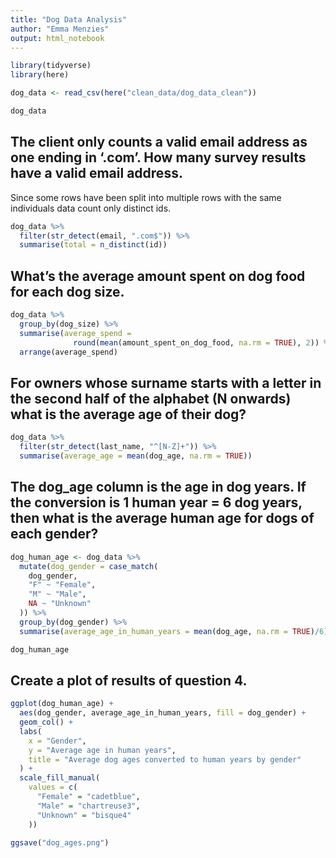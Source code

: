 ```yaml
---
title: "Dog Data Analysis"
author: "Emma Menzies"
output: html_notebook
---
```


```r
library(tidyverse)
library(here)

dog_data <- read_csv(here("clean_data/dog_data_clean"))
```

```r
dog_data
```

## The client only counts a valid email address as one ending in ‘.com’. How many survey results have a valid email address.
Since some rows have been split into multiple rows with the same individuals data count only distinct ids.
```r
dog_data %>% 
  filter(str_detect(email, ".com$")) %>% 
  summarise(total = n_distinct(id))
```

## What’s the average amount spent on dog food for each dog size.
```r
dog_data %>% 
  group_by(dog_size) %>% 
  summarise(average_spend =
              round(mean(amount_spent_on_dog_food, na.rm = TRUE), 2)) %>% 
  arrange(average_spend)
```


## For owners whose surname starts with a letter in the second half of the alphabet (N onwards) what is the average age of their dog?
```r
dog_data %>% 
  filter(str_detect(last_name, "^[N-Z]+")) %>% 
  summarise(average_age = mean(dog_age, na.rm = TRUE))
```

## The dog_age column is the age in dog years. If the conversion is 1 human year = 6 dog years, then what is the average human age for dogs of each gender?
```r
dog_human_age <- dog_data %>% 
  mutate(dog_gender = case_match(
    dog_gender,
    "F" ~ "Female",
    "M" ~ "Male",
    NA ~ "Unknown"
  )) %>%  
  group_by(dog_gender) %>%
  summarise(average_age_in_human_years = mean(dog_age, na.rm = TRUE)/6) 

dog_human_age
```

## Create a plot of results of question 4.
```r
ggplot(dog_human_age) +
  aes(dog_gender, average_age_in_human_years, fill = dog_gender) + 
  geom_col() +
  labs(
    x = "Gender",
    y = "Average age in human years",
    title = "Average dog ages converted to human years by gender"
  ) +
  scale_fill_manual(
    values = c(
      "Female" = "cadetblue",
      "Male" = "chartreuse3",
      "Unknown" = "bisque4"
    ))

ggsave("dog_ages.png")
```
